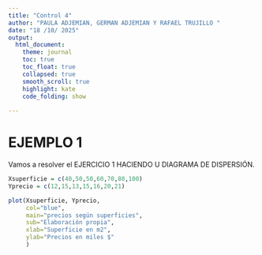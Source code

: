 ```yaml
---
title: "Control 4"
author: "PAULA ADJEMIAN, GERMAN ADJEMIAN Y RAFAEL TRUJILLO "
date: "18 /10/ 2025"
output: 
  html_document:
    theme: journal
    toc: true
    toc_float: true
    collapsed: true
    smooth_scroll: true
    highlight: kate
    code_folding: show
    
---
```


# EJEMPLO 1

Vamos a resolver el EJERCICIO 1 HACIENDO U DIAGRAMA DE DISPERSIÓN.

```r
Xsuperficie = c(40,50,50,60,70,80,100)
Yprecio = c(12,15,13,15,16,20,21)

plot(Xsuperficie, Yprecio,
     col="blue",
     main="precios según superficies",
     sub="Elaboración propia",
     xlab="Superficie en m2",
     ylab="Precios en miles $"
     )

```